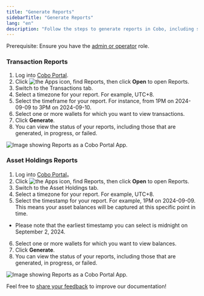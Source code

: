 ```yaml
---
title: "Generate Reports"
sidebarTitle: "Generate Reports"
lang: "en"
description: "Follow the steps to generate reports in Cobo, including selecting timeframes and wallets for accurate data."
---
```


<Info>Prerequisite: Ensure you have the [admin or operator](/en/portal/organization/roles-and-permissions) role.</Info>

### Transaction Reports

1. Log into [Cobo Portal](https://portal.cobo.com/login).
2. Click <img src="/en/images/portal-apps/reports/apps.svg" className="icon" alt="the Apps icon"/>, find Reports, then click **Open** to open Reports.
3. Switch to the Transactions tab.
4. Select a timezone for your report. For example, UTC+8.
5. Select the timeframe for your report. For instance, from 1PM on 2024-09-09 to 3PM on 2024-09-10.
6. Select one or more wallets for which you want to view transactions.
7. Click **Generate**.
8. You can view the status of your reports, including those that are generated, in progress, or failed.

<img src="/en/images/portal-apps/reports/3.png" className="full_screen" alt="Image showing Reports as a Cobo Portal App."/>

### Asset Holdings Reports

1. Log into [Cobo Portal](https://portal.cobo.com/login)。
2. Click <img src="/en/images/portal-apps/reports/apps.svg" className="icon" alt="the Apps icon"/>, find Reports, then click **Open** to open Reports.
3. Switch to the Asset Holdings tab.
4. Select a timezone for your report. For example, UTC+8.
5. Select the timestamp for your report. For example, 1PM on 2024-09-09. This means your asset balances will be captured at this specific point in time.
-  Please note that the earliest timestamp you can select is midnight on September 2, 2024.
6. Select one or more wallets for which you want to view balances.
7. Click **Generate**.
8. You can view the status of your reports, including those that are generated, in progress, or failed.

<img src="/en/images/portal-apps/reports/4.png" className="full_screen" alt="Image showing Reports as a Cobo Portal App."/>


<Tip>Feel free to [share your feedback](https://forms.zohopublic.com/cobo/form/DocumentFeedbackForm/formperma/QvLOhxJv1_JMsJ-1dleZ8Itb_7rzN-LtgvsDdxosoVI?referrername=manuals) to improve our documentation!</Tip>